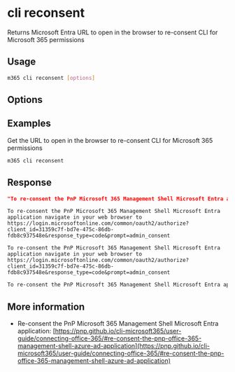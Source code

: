
# cli reconsent

Returns Microsoft Entra URL to open in the browser to re-consent CLI for Microsoft 365 permissions

## Usage

```sh
m365 cli reconsent [options]
```

## Options

<Global />

## Examples

Get the URL to open in the browser to re-consent CLI for Microsoft 365 permissions

```sh
m365 cli reconsent
```

## Response

<Tabs>
  <TabItem value="JSON">

  ```json
  "To re-consent the PnP Microsoft 365 Management Shell Microsoft Entra application navigate in your web browser to https://login.microsoftonline.com/common/oauth2/authorize?client_id=31359c7f-bd7e-475c-86db-fdb8c937548e&response_type=code&prompt=admin_consent"
  ```

  </TabItem>
  <TabItem value="Text">

  ```text
  To re-consent the PnP Microsoft 365 Management Shell Microsoft Entra application navigate in your web browser to https://login.microsoftonline.com/common/oauth2/authorize?client_id=31359c7f-bd7e-475c-86db-fdb8c937548e&response_type=code&prompt=admin_consent
  ```

  </TabItem>
  <TabItem value="CSV">

  ```csv
  To re-consent the PnP Microsoft 365 Management Shell Microsoft Entra application navigate in your web browser to https://login.microsoftonline.com/common/oauth2/authorize?client_id=31359c7f-bd7e-475c-86db-fdb8c937548e&response_type=code&prompt=admin_consent
  ```

  </TabItem>
  <TabItem value="Markdown">

  ```md
  To re-consent the PnP Microsoft 365 Management Shell Microsoft Entra application navigate in your web browser to https://login.microsoftonline.com/common/oauth2/authorize?client_id=31359c7f-bd7e-475c-86db-fdb8c937548e&response_type=code&prompt=admin_consent
  ```

  </TabItem>
</Tabs>

## More information

- Re-consent the PnP Microsoft 365 Management Shell Microsoft Entra application: [https://pnp.github.io/cli-microsoft365/user-guide/connecting-office-365/#re-consent-the-pnp-office-365-management-shell-azure-ad-application](https://pnp.github.io/cli-microsoft365/user-guide/connecting-office-365/#re-consent-the-pnp-office-365-management-shell-azure-ad-application)
